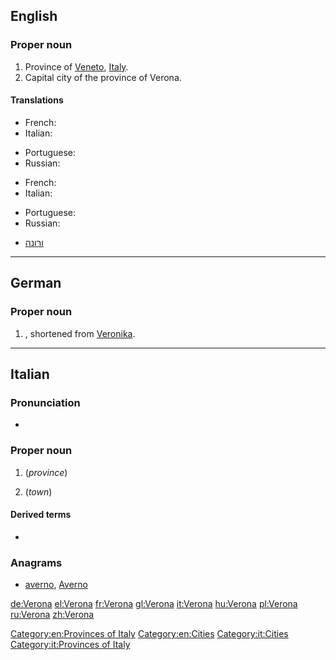 ==English==

===Proper noun===
{{en-proper noun}}

# Province of [[Veneto]], [[Italy]].
# Capital city of the province of Verona.

====Translations====
{{trans-top|province of Italy}}
* French: {{t|fr|Vérone}}
* Italian: {{t|it|Verona|f}}
{{trans-mid}}
* Portuguese: {{t|pt|Verona|f}}
* Russian: {{t|ru|Верона|f|tr=Veróna}}
{{trans-bottom}}

{{trans-top|capital city of the province of Verona}}
* French: {{t|fr|Vérone}}
* Italian: {{t|it|Verona|f}}
{{trans-mid}}
* Portuguese: {{t|pt|Verona|f}}
* Russian: {{t|ru|Верона|f|tr=Veróna}}
{{trans-bottom}}

{{checktrans-top}}
* {{ttbc|he}} [[ורונה]]
{{checktrans-bottom}}

[[Category:en:Provinces of Italy]]
[[Category:en:Cities]]
----

==German==

===Proper noun===
{{infl|de|proper noun}}

# {{given name|female|lang=de}}, shortened from [[Veronika]].

----

==Italian==
{{wikipedia|lang=it}}
===Pronunciation===
* {{audio|It-Verona.ogg|Audio}}

===Proper noun===
{{it-proper noun|g=f}}

# {{l|en|Verona}} (''province'')
# {{l|en|Verona}} (''town'')

====Derived terms====
* {{l|it|veronese}}

===Anagrams===
* [[averno#Italian|averno]], [[Averno#Italian|Averno]]

[[Category:it:Cities]]
[[Category:it:Provinces of Italy]]

[[de:Verona]]
[[el:Verona]]
[[fr:Verona]]
[[gl:Verona]]
[[it:Verona]]
[[hu:Verona]]
[[pl:Verona]]
[[ru:Verona]]
[[zh:Verona]]